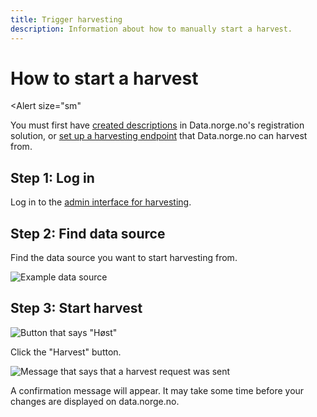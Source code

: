 ```yaml
---
title: Trigger harvesting
description: Information about how to manually start a harvest.
---
```


# How to start a harvest

<Alert
    size="sm"
>
You must first have [created descriptions](/docs/tutorials/publishing-data-descriptions/2-creating-descriptions-registration) in Data.norge.no's registration solution, or [set up a harvesting endpoint](/docs/tutorials/publishing-data-descriptions/3-publishing-descriptions) that Data.norge.no can harvest from.
</Alert>

## Step 1: Log in

Log in to the [admin interface for harvesting](https://admin.fellesdatakatalog.digdir.no/data-sources).

## Step 2: Find data source

Find the data source you want to start harvesting from.

![Example data source](https://cms.fellesdatakatalog.digdir.no/uploads/data_source_entry_d25303217f.png)

## Step 3: Start harvest

![Button that says "Høst"](https://cms.fellesdatakatalog.digdir.no/uploads/harvesting_harvest_button_d1e18ff981.png)

Click the "Harvest" button.

![Message that says that a harvest request was sent](https://cms.fellesdatakatalog.digdir.no/uploads/harvesting_harvest_request_sent_8f75b28d4a.png)

A confirmation message will appear. It may take some time before your changes are displayed on data.norge.no.